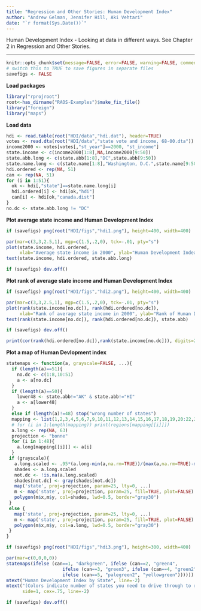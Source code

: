 ```yaml
---
title: "Regression and Other Stories: Human Development Index"
author: "Andrew Gelman, Jennifer Hill, Aki Vehtari"
date: "`r format(Sys.Date())`"
---
```

Human Development Index - Looking at data in different ways. See
Chapter 2 in Regression and Other Stories.

-------------


```r
knitr::opts_chunk$set(message=FALSE, error=FALSE, warning=FALSE, comment=NA)
# switch this to TRUE to save figures in separate files
savefigs <- FALSE
```

**Load packages**

```r
library("rprojroot")
root<-has_dirname("RAOS-Examples")$make_fix_file()
library("foreign")
library("maps")
```

**Load data**

```r
hdi <- read.table(root("HDI/data","hdi.dat"), header=TRUE)
votes <- read.dta(root("HDI/data","state vote and income, 68-00.dta"))
income2000 <- votes[votes[,"st_year"]==2000, "st_income"]
state.income <- c(income2000[1:8],NA,income2000[9:50])
state.abb.long <- c(state.abb[1:8],"DC",state.abb[9:50])
state.name.long <- c(state.name[1:8],"Washington, D.C.",state.name[9:50])
hdi.ordered <- rep(NA, 51)
can <- rep(NA, 51)
for (i in 1:51){
  ok <- hdi[,"state"]==state.name.long[i]
  hdi.ordered[i] <- hdi[ok,"hdi"]
  can[i] <- hdi[ok,"canada.dist"]
}
no.dc <- state.abb.long != "DC"
```

**Plot average state income and Human Development Index**

```r
if (savefigs) png(root("HDI/figs","hdi1.png"), height=400, width=400)
```
```r
par(mar=c(3,3,2.5,1), mgp=c(1.5,.2,0), tck=-.01, pty="s")
plot(state.income, hdi.ordered,
     xlab="Average state income in 2000", ylab="Human Development Index", type="n")
text(state.income, hdi.ordered, state.abb.long)
```
```r
if (savefigs) dev.off()
```

**Plot rank of average state income and  Human Development Index**

```r
if (savefigs) png(root("HDI/figs","hdi2.png"), height=400, width=400)
```
```r
par(mar=c(3,3,2.5,1), mgp=c(1.5,.2,0), tck=-.01, pty="s")
plot(rank(state.income[no.dc]), rank(hdi.ordered[no.dc]),
     xlab="Rank of average state income in 2000", ylab="Rank of Human Development Index", type="n")
text(rank(state.income[no.dc]), rank(hdi.ordered[no.dc]), state.abb)
```
```r
if (savefigs) dev.off()
```
```r
print(cor(rank(hdi.ordered[no.dc]),rank(state.income[no.dc])), digits=2)
```

**Plot a map of Human Devlopment index**

```r
statemaps <- function(a, grayscale=FALSE, ...){
  if (length(a)==51){
    no.dc <- c(1:8,10:51)
    a <- a[no.dc]
  }
  if (length(a)==50){
    lower48 <- state.abb!="AK" & state.abb!="HI"
    a <- a[lower48]
  }
  else if (length(a)!=48) stop("wrong number of states")
  mapping <- list(1,2,3,4,5,6,7,9,10,11,12,13,14,15,16,17,18,19,20:22,23:24,25,26,27,28,29,30,31,32,33,34:37,38:40,41,42,43,44,45,46,47,48,49,50,51,52,53:55,56:60,61,62,63)
  # for (i in 1:length(mapping)) print(regions[mapping[[i]]])
  a.long <- rep(NA, 63)
  projection <- "bonne"
  for (i in 1:48){
    a.long[mapping[[i]]] <- a[i]
  }
 if (grayscale){
   a.long.scaled <- .95*(a.long-min(a,na.rm=TRUE))/(max(a,na.rm=TRUE)-min(a,na.rm=TRUE))
   shades <- a.long.scaled
   not.dc <- !is.na(a.long.scaled)
   shades[not.dc] <- gray(shades[not.dc])
   map('state', proj=projection, param=25, lty=0, ...)
   m <- map('state', proj=projection, param=25, fill=TRUE, plot=FALSE)
   polygon(m$x,m$y, col=shades, lwd=0.5, border="gray30")
 }
 else {
   map('state', proj=projection, param=25, lty=0, ...)
   m <- map('state', proj=projection, param=25, fill=TRUE, plot=FALSE)
   polygon(m$x,m$y, col=a.long, lwd=0.5, border="gray30")
 }
}
```
```r
if (savefigs) png(root("HDI/figs","hdi3.png"), height=300, width=400)
```
```r
par(mar=c(0,0,0,0))
statemaps(ifelse (can==1, "darkgreen", ifelse (can==2, "green4",
                     ifelse (can==3, "green3", ifelse (can==4, "green2",
                     ifelse (can==5, "palegreen2", "yellowgreen"))))))
mtext("Human Development Index by State", line=-2)
mtext("(Colors indicate number of states you need to drive through to reach the Canadian border.)",
      side=1, cex=.75, line=-2)
```
```r
if (savefigs) dev.off()
```

